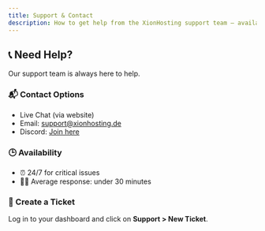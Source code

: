 ---
title: Support & Contact
description: How to get help from the XionHosting support team – available 24/7.
---

## 📞 Need Help?

Our support team is always here to help.

### 📬 Contact Options
- Live Chat (via website)
- Email: support@xionhosting.de
- Discord: [Join here](https://discord.gg/yourlink)

### 🕒 Availability
- ⏰ 24/7 for critical issues
- 🧑‍💻 Average response: under 30 minutes

### 🎫 Create a Ticket
Log in to your dashboard and click on **Support > New Ticket**.

